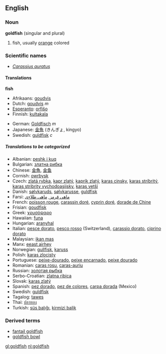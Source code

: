 {{rfc}}
{{wikipedia}}
==English==

===Noun===
'''goldfish''' (singular and plural)

# fish, usually [[orange]] colored

===Scientific names===
*''[[Carassius auratus]]''

====Translations====
'''fish'''
{{top}}
*Afrikaans: [[goudvis]]
*Dutch: [[goudvis]] ''m''
*[[Esperanto]]: [[orfiŝo]]
*Finnish: [[kultakala]]
{{mid}}
*German: [[Goldfisch]] ''m''
*Japanese: [[金魚]] (きんぎょ, kingyo)
*Swedish: [[guldfisk]] ''c''
{{bottom}}

=====Translations to be categorized=====
{{checktrans}}
*Albanian: [[peshk i kuq]]
*Bulgarian: [[златна рибка]]
*Chinese: [[金魚]], [[金鱼]]
*Cornish: [[owrbysk]]
*Czech: [[zlatá rybka]], [[kapr zlatý]], [[kaprík zlatý]], [[karas cinsky]], [[karas stríbritý]], [[karas stribrity vychodoasijsky]], [[karas vetší]]
*Danish: [[sølvkaruds]], [[sølvkarusse]], [[guldfisk]]
*Farsi: [[ماهی قرمز]], [[ماهی طلاءی]]
*French: [[poisson rouge]], [[carassin doré]], [[cyprin doré]], [[dorade de Chine]]
*Frisian: [[goudfisk]]
*Greek: [[χρυσόψαρο]]
*Hawaiian: [[funa]]
*Hungarian: [[aranyhal]]
*Italian: [[pesce dorato]], [[pesco rosso]] (Switzerland), [[carassio dorato]], [[ciprino dorato]]
*Malaysian: [[ikan mas]]
*Manx: [[eeast airhey]]
*Norwegian: [[gullfisk]], [[karuss]]
*Polish: [[karas zlocisty]]
*Portuguese: [[peixe-dourado]], [[peixe encarnado]], [[peixe dourado]] 	 	 
*Romanian: [[caras rosu]], [[caras-auriu]]
*Russian: [[золотая рыбка]]
*Serbo-Croatian: [[zlatna ribica]] 	 	 
*Slovak: [[karas zlatý]]
*Spanish: [[pez dorado]], [[pez de colores]], [[carpa dorada]] (Mexico)
*Swedish: [[guldfisk]] 	 	 
*Tagalog: [[tawes]]
*Thai: [[ปลาทอง]]	 	 
*Turkish: [[süs balığı]], [[kirmizi balik]]

===Derived terms===
*[[fantail goldfish]]
*[[goldfish bowl]]

[[gl:goldfish]]
[[nl:goldfish]]
